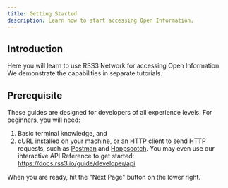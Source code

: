 ```yaml
---
title: Getting Started
description: Learn how to start accessing Open Information.
---
```


## Introduction

Here you will learn to use RSS3 Network for accessing Open Information. We demonstrate the capabilities in separate tutorials.

## Prerequisite

These guides are designed for developers of all experience levels. For beginners, you will need:

1. Basic terminal knowledge, and
2. cURL installed on your machine, or an HTTP client to send HTTP requests, such as [Postman](https://www.postman.com/) and [Hoppscotch](https://hoppscotch.io/). You may even use our interactive API Reference to get started: https://docs.rss3.io/guide/developer/api

When you are ready, hit the "Next Page" button on the lower right.
